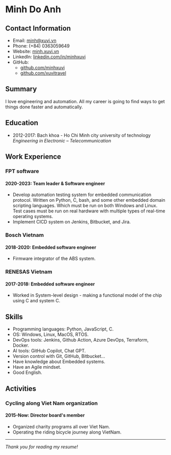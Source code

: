 # Minh Do Anh

## Contact Information

- Email: minh@xuvi.vn
- Phone: (+84) 0363059649
- Website: [minh.xuvi.vn](minh.xuvi.vn)
- LinkedIn: [linkedin.com/in/minhxuvi](linkedin.com/in/minhxuvi)
- GitHub:
  - [github.com/minhxuvi](github.com/minhxuvi)
  - [github.com/xuvitravel](github.com/xuvitravel)

## Summary

I love engineering and automation. All my career is going to find ways to get things done faster and automatically.

## Education

- 2012-2017: Bach khoa - Ho Chi Minh city university of technology  
   _Engineering in Electronic – Telecommunication_

## Work Experience

### FPT software

#### 2020-2023: Team leader & Software engineer

- Develop automation testing system for embedded communication protocol. Written on Python, C, bash, and some other embedded domain scripting languages. Which must be run on both Windows and Linux. Test cases must be run on real hardware with multiple types of real-time operating systems.
- Implement CICD system on Jenkins, Bitbucket, and Jira.

### Bosch Vietnam

#### 2018-2020: Embedded software engineer

- Firmware integrator of the ABS system.

### RENESAS Vietnam

#### 2017-2018: Embedded software engineer

- Worked in System-level design - making a functional model of the chip using C and system C.

## Skills

- Programming languages: Python, JavaScript, C.
- OS: Windows, Linux, MacOS, RTOS.
- DevOps tools: Jenkins, Github Action, Azure DevOps, Terraform, Docker.
- AI tools: GitHub Copilot, Chat GPT.
- Version control with Git, GitHub, Bitbucket...
- Have knowledge about Embedded systems.
- Have an Agile mindset.
- Good English.

## Activities

### Cycling along Viet Nam organization

#### 2015-Now: Director board's member

- Organized charity programs all over Viet Nam.
- Operating the riding bicycle journey along VietNam.

---

_Thank you for reading my resume!_
